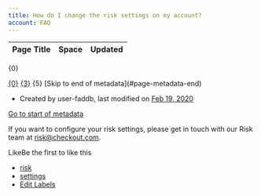 ```yaml
---
title: How do I change the risk settings on my account?
account: FAQ 
---
```


<table class="aui"> <thead> <tr class="header"> <th class="search-result-title">Page Title</th> <th class="search-result-space">Space</th> <th class="search-result-date">Updated</th> </tr> </thead> </table> <p class="search-result-count">{0}</p> <tr class="search-result"> <td class="search-result-title"><a href="{1}" class="content-type-{2}"><span>{0}</span></a></td> <td class="search-result-space"><a class="space" href="/display/{4}/" title="{3}">{3}</a></td> <td class="search-result-date"><span class="date" title="{6}">{5}</span></td> </tr> [Skip to end of metadata](#page-metadata-end)

*   Created by user-faddb, last modified on [Feb 19, 2020](/pages/diffpagesbyversion.action?pageId=720993&selectedPageVersions=3&selectedPageVersions=4 "Show changes")

[Go to start of metadata](#page-metadata-start)

If you want to configure your risk settings, please get in touch with our Risk team at [risk@checkout.com](mailto:risk@checkout.com).

LikeBe the first to like this

*   [risk](/label/FAQ/risk)
*   [settings](/label/FAQ/settings)
*   [Edit Labels](# "Edit Labels (Type 'l')")




